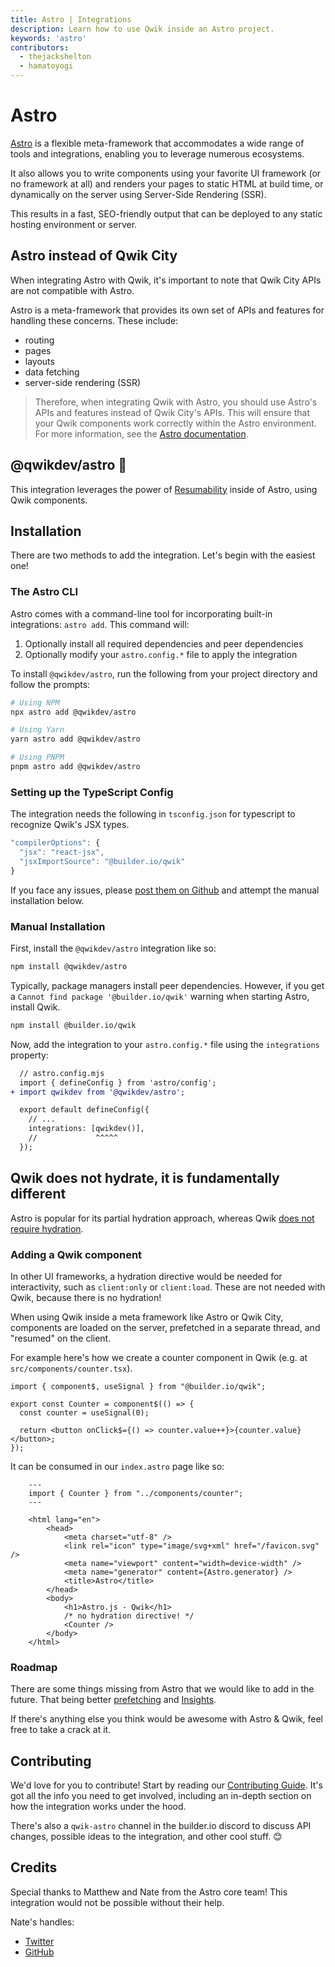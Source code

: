 ```yaml
---
title: Astro | Integrations
description: Learn how to use Qwik inside an Astro project.
keywords: 'astro'
contributors:
  - thejackshelton
  - hamatoyogi
---
```


# Astro

[Astro](https://astro.build/) is a flexible meta-framework that accommodates a wide range of tools and integrations, enabling you to leverage numerous ecosystems.

It also allows you to write components using your favorite UI framework (or no framework at all) and renders your pages to static HTML at build time, or dynamically on the server using Server-Side Rendering (SSR). 

This results in a fast, SEO-friendly output that can be deployed to any static hosting environment or server.

## Astro instead of Qwik City

When integrating Astro with Qwik, it's important to note that Qwik City APIs are not compatible with Astro. 

Astro is a meta-framework that provides its own set of APIs and features for handling these concerns. 
These include:
- routing 
- pages
- layouts
- data fetching
- server-side rendering (SSR) 

> Therefore, when integrating Qwik with Astro, you should use Astro's APIs and features instead of Qwik City's APIs. This will ensure that your Qwik components work correctly within the Astro environment. For more information, see the [Astro documentation](https://docs.astro.build).

## @qwikdev/astro 💜

This integration leverages the power of [Resumability](https://qwik.builder.io/docs/concepts/resumable/) inside of Astro, using Qwik components.

## Installation

There are two methods to add the integration. Let's begin with the easiest one!

### The Astro CLI

Astro comes with a command-line tool for incorporating built-in integrations: `astro add`. This command will:

1. Optionally install all required dependencies and peer dependencies
2. Optionally modify your `astro.config.*` file to apply the integration

To install `@qwikdev/astro`, run the following from your project directory and follow the prompts:

```sh
# Using NPM
npx astro add @qwikdev/astro

# Using Yarn
yarn astro add @qwikdev/astro

# Using PNPM
pnpm astro add @qwikdev/astro
```

### Setting up the TypeScript Config

The integration needs the following in `tsconfig.json` for typescript to recognize Qwik's JSX types.

```ts
"compilerOptions": {
  "jsx": "react-jsx",
  "jsxImportSource": "@builder.io/qwik"
}
```

If you face any issues, please [post them on Github](https://github.com/QwikDev/astro/issues) and attempt the manual installation below.

### Manual Installation

First, install the `@qwikdev/astro` integration like so:

```sh
npm install @qwikdev/astro
```

Typically, package managers install peer dependencies. However, if you get a `Cannot find package '@builder.io/qwik'` warning when starting Astro, install Qwik.

```sh
npm install @builder.io/qwik
```

Now, add the integration to your `astro.config.*` file using the `integrations` property:

```diff lang="js" "qwikdev()"
  // astro.config.mjs
  import { defineConfig } from 'astro/config';
+ import qwikdev from '@qwikdev/astro';

  export default defineConfig({
    // ...
    integrations: [qwikdev()],
    //             ^^^^^
  });
```

## Qwik does not hydrate, it is **fundamentally different**

Astro is popular for its partial hydration approach, whereas Qwik [does not require hydration](https://www.builder.io/blog/hydration-tree-resumability-map#resumability-is-fundamentally-a-different-algorithm).

### Adding a Qwik component

In other UI frameworks, a hydration directive would be needed for interactivity, such as `client:only` or `client:load`. These are not needed with Qwik, because there is no hydration!

When using Qwik inside a meta framework like Astro or Qwik City, components are loaded on the server, prefetched in a separate thread, and "resumed" on the client.

For example here's how we create a counter component in Qwik (e.g. at `src/components/counter.tsx`).

```tsx
import { component$, useSignal } from "@builder.io/qwik";

export const Counter = component$(() => {
  const counter = useSignal(0);

  return <button onClick$={() => counter.value++}>{counter.value}</button>;
});
```

It can be consumed in our `index.astro` page like so:

```astro
    ---
    import { Counter } from "../components/counter";
    ---

    <html lang="en">
        <head>
            <meta charset="utf-8" />
            <link rel="icon" type="image/svg+xml" href="/favicon.svg" />
            <meta name="viewport" content="width=device-width" />
            <meta name="generator" content={Astro.generator} />
            <title>Astro</title>
        </head>
        <body>
            <h1>Astro.js - Qwik</h1>
            /* no hydration directive! */
            <Counter />
        </body>
    </html>
```

### Roadmap

There are some things missing from Astro that we would like to add in the future. That being better [prefetching](https://qwik.builder.io/docs/advanced/modules-prefetching/#prefetching-modules) and [Insights](https://qwik.builder.io/docs/labs/insights/).

If there's anything else you think would be awesome with Astro & Qwik, feel free to take a crack at it.

## Contributing

We'd love for you to contribute! Start by reading our [Contributing Guide](https://github.com/QwikDev/astro/blob/main/contributing.md). It's got all the info you need to get involved, including an in-depth section on how the integration works under the hood.

There's also a `qwik-astro` channel in the builder.io discord to discuss API changes, possible ideas to the integration, and other cool stuff. 😊

## Credits

Special thanks to Matthew and Nate from the Astro core team! This integration would not be possible without their help.

Nate's handles:
- [Twitter](https://twitter.com/n_moore)
- [GitHub](https://github.com/natemoo-re)




